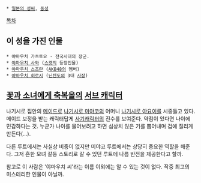  * [[일본의 성씨]], [[동성]]

[[목차]]
== 이 성을 가진 인물 ==
 * 야마우치 가츠토요 - 전국시대의 장군.
 * [[야마우치 사와]] ([[스켓]]의 등장인물)
 * [[야마우치 스즈란]] ([[AKB48]]의 멤버)
 * [[야마우치 히로시]] ([[닌텐도]]의 3대 [[사장]])

== [[꽃과 소녀에게 축복을]]의 [[서브 캐릭터]] ==
나기시로 집안의 [[메이드]]로 [[나기시로 미야코]]의 어머니 [[나기시로 야요이]]를 시중들고 있다. 메이드 보정을 받는 캐릭터답게 [[사기캐릭터]]의 진수를 보여준다.
약점이 있다면 나이에 민감하다는 것. 누군가 나이를 물어보려고 하면 심상치 않은 기를 뿜어내며 겁에 질리게 만든다(...).

다른 루트에서는 사실상 비중이 없지만 미야코 루트에서는 상당히 중요한 역할을 해준다. 그저 흔한 모녀 갈등 스토리로 갈 수 있던 루트에 나름 반전을 제공한다고 할까.

참고로 이 사람은 '야마우치 씨'라는 이름 이외에는 알 수 있는 것이 없다. 작중 최고의 미스테리한 인물이 아닐까.
